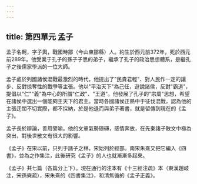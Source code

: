 ```yaml
---
---
---
```

title: 第四單元 孟子
---



孟子名軻，字子輿，戰國時鄒（今山東鄒縣）人。約生於西元前372年，死於西元前289年。他受業于孔子的孫子子思的弟子，繼承了孔子的政治思想體系，是繼孔子之後儒家學派的一位大師。

孟子處於列國諸侯混戰最激烈的時代，他提出了"民貴君輕"、對人民作一定的讓步、反對掠奪性的戰爭等主張。他以"平治天下"為己任，遊說諸侯，反對"霸道"，提倡以"仁""義"為中心的所謂"仁政"、"王道"。他發展了孔子的"宗周"思想，希望在諸侯中選出一個能夠王天下的君主。當時各國諸侯正熱中于征伐混戰，認為他的主張迂闊不切實際，都不採納，於是他退而與弟子著書，就是留傳到現在的《孟子》。

孟子長於辯論，善用譬喻。他的文章氣勢磅礴，感情奔放，在先秦諸子散文中極為突出，對後世散文有很大的影響。

《孟子》在宋以前，只列于諸子之林，宋始列於經部。南宋朱熹又把它編入《四書》，並為之作集注，此後研究《孟子》的人也就漸漸多起來。

《孟子》共七篇（各篇分上下）。現在通行的注本有《十三經注疏》本（東漢趙岐注，宋孫奭疏），宋朱熹的《四書集注》，和清焦循的《孟子正義》。